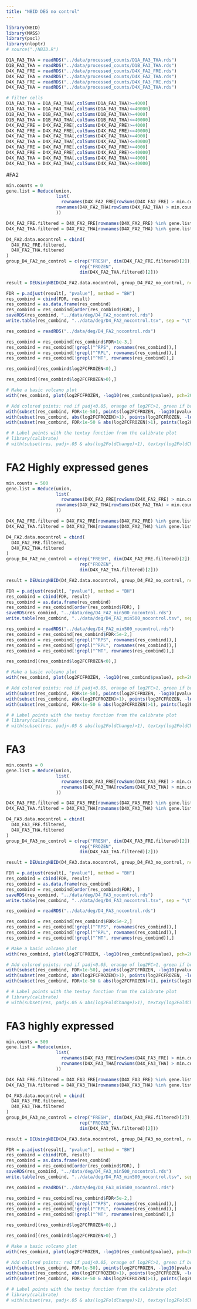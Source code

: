 ```yaml
---
title: "NBID DEG no control"
---
```


```r
library(NBID)
library(MASS)
library(pscl)
library(nloptr)
# source("./NBID.R")
```

```r
D1A_FA3_THA = readRDS("../data/processed_counts/D1A_FA3_THA.rds")
D1B_FA3_THA = readRDS("../data/processed_counts/D1B_FA3_THA.rds")
D4X_FA2_FRE = readRDS("../data/processed_counts/D4X_FA2_FRE.rds")
D4X_FA2_THA = readRDS("../data/processed_counts/D4X_FA2_THA.rds")
D4X_FA3_FRE = readRDS("../data/processed_counts/D4X_FA3_FRE.rds")
D4X_FA3_THA = readRDS("../data/processed_counts/D4X_FA3_THA.rds")
```

```r
# filter cells
D1A_FA3_THA = D1A_FA3_THA[,colSums(D1A_FA3_THA)>=4000]
D1A_FA3_THA = D1A_FA3_THA[,colSums(D1A_FA3_THA)<=40000]
D1B_FA3_THA = D1B_FA3_THA[,colSums(D1B_FA3_THA)>=4000]
D1B_FA3_THA = D1B_FA3_THA[,colSums(D1B_FA3_THA)<=40000]
D4X_FA2_FRE = D4X_FA2_FRE[,colSums(D4X_FA2_FRE)>=4000]
D4X_FA2_FRE = D4X_FA2_FRE[,colSums(D4X_FA2_FRE)<=40000]
D4X_FA2_THA = D4X_FA2_THA[,colSums(D4X_FA2_THA)>=4000]
D4X_FA2_THA = D4X_FA2_THA[,colSums(D4X_FA2_THA)<=40000]
D4X_FA3_FRE = D4X_FA3_FRE[,colSums(D4X_FA3_FRE)>=4000]
D4X_FA3_FRE = D4X_FA3_FRE[,colSums(D4X_FA3_FRE)<=40000]
D4X_FA3_THA = D4X_FA3_THA[,colSums(D4X_FA3_THA)>=4000]
D4X_FA3_THA = D4X_FA3_THA[,colSums(D4X_FA3_THA)<=40000]
```

#FA2
```r
min.counts = 0
gene.list = Reduce(union,
                   list(
                     rownames(D4X_FA2_FRE[rowSums(D4X_FA2_FRE) > min.counts, ]),
                   rownames(D4X_FA2_THA[rowSums(D4X_FA2_THA) > min.counts, ])
                   ))
```

```r
D4X_FA2_FRE.filtered = D4X_FA2_FRE[rownames(D4X_FA2_FRE) %in% gene.list, ]
D4X_FA2_THA.filtered = D4X_FA2_THA[rownames(D4X_FA2_THA) %in% gene.list, ]
```

```r
D4_FA2.data.nocontrol = cbind(
  D4X_FA2_FRE.filtered,
  D4X_FA2_THA.filtered
)
group_D4_FA2_no_control = c(rep("FRESH", dim(D4X_FA2_FRE.filtered)[2]),
                            rep("FROZEN",
                            dim(D4X_FA2_THA.filtered)[2]))
```

```r
result = DEUsingNBID(D4_FA2.data.nocontrol, group_D4_FA2_no_control, ncore = 22)
```

```r
FDR = p.adjust(result[, "pvalue"], method = "BH")
res_combind = cbind(FDR, result)
res_combind = as.data.frame(res_combind)
res_combind = res_combind[order(res_combind$FDR), ]
saveRDS(res_combind, "../data/deg/D4_FA2_nocontrol.rds")
write.table(res_combind, "../data/deg/D4_FA2_nocontrol.tsv", sep = "\t")

```

```r
res_combind = readRDS("../data/deg/D4_FA2_nocontrol.rds")

res_combind = res_combind[res_combind$FDR<1e-3,]
res_combind = res_combind[!grepl("^RPS", rownames(res_combind)),]
res_combind = res_combind[!grepl("^RPL", rownames(res_combind)),]
res_combind = res_combind[!grepl("^MT", rownames(res_combind)),]
```

```r
res_combind[(res_combind$log2FCFROZEN<0),]
```


```r
res_combind[(res_combind$log2FCFROZEN>0),]
```

```r
# Make a basic volcano plot
with(res_combind, plot(log2FCFROZEN, -log10(res_combind$pvalue), pch=20, main="Volcano plot", cex=0.7))

# Add colored points: red if padj<0.05, orange of log2FC>1, green if both)
with(subset(res_combind, FDR<1e-50), points(log2FCFROZEN, -log10(pvalue), pch=20, col="red", cex=0.7))
with(subset(res_combind, abs(log2FCFROZEN)>1), points(log2FCFROZEN, -log10(pvalue), pch=20, col="orange", cex=0.7))
with(subset(res_combind, FDR<1e-50 & abs(log2FCFROZEN)>1), points(log2FCFROZEN, -log10(pvalue), pch=20, col="green", cex=0.7))

# # Label points with the textxy function from the calibrate plot
# library(calibrate)
# with(subset(res, padj<.05 & abs(log2FoldChange)>1), textxy(log2FoldChange, -log10(pvalue), labs=Gene, cex=.8))

```


# FA2 Highly expressed genes
```r
min.counts = 500
gene.list = Reduce(union,
                   list(
                     rownames(D4X_FA2_FRE[rowSums(D4X_FA2_FRE) > min.counts, ]),
                   rownames(D4X_FA2_THA[rowSums(D4X_FA2_THA) > min.counts, ])
                   ))
```

```r
D4X_FA2_FRE.filtered = D4X_FA2_FRE[rownames(D4X_FA2_FRE) %in% gene.list, ]
D4X_FA2_THA.filtered = D4X_FA2_THA[rownames(D4X_FA2_THA) %in% gene.list, ]
```

```r
D4_FA2.data.nocontrol = cbind(
  D4X_FA2_FRE.filtered,
  D4X_FA2_THA.filtered
)
group_D4_FA2_no_control = c(rep("FRESH", dim(D4X_FA2_FRE.filtered)[2]),
                            rep("FROZEN",
                            dim(D4X_FA2_THA.filtered)[2]))
```

```r
result = DEUsingNBID(D4_FA2.data.nocontrol, group_D4_FA2_no_control, ncore = 22)
```

```r
FDR = p.adjust(result[, "pvalue"], method = "BH")
res_combind = cbind(FDR, result)
res_combind = as.data.frame(res_combind)
res_combind = res_combind[order(res_combind$FDR), ]
saveRDS(res_combind, "../data/deg/D4_FA2_min500_nocontrol.rds")
write.table(res_combind, "../data/deg/D4_FA2_min500_nocontrol.tsv", sep = "\t")

```

```r
res_combind = readRDS("../data/deg/D4_FA2_min500_nocontrol.rds")
res_combind = res_combind[res_combind$FDR<5e-2,]
res_combind = res_combind[!grepl("^RPS", rownames(res_combind)),]
res_combind = res_combind[!grepl("^RPL", rownames(res_combind)),]
res_combind = res_combind[!grepl("^MT", rownames(res_combind)),]
```

```r
res_combind[(res_combind$log2FCFROZEN<0),]
```

```r
# Make a basic volcano plot
with(res_combind, plot(log2FCFROZEN, -log10(res_combind$pvalue), pch=20, main="Volcano plot", cex=0.7))

# Add colored points: red if padj<0.05, orange of log2FC>1, green if both)
with(subset(res_combind, FDR<1e-50), points(log2FCFROZEN, -log10(pvalue), pch=20, col="red", cex=0.7))
with(subset(res_combind, abs(log2FCFROZEN)>1), points(log2FCFROZEN, -log10(pvalue), pch=20, col="orange", cex=0.7))
with(subset(res_combind, FDR<1e-50 & abs(log2FCFROZEN)>1), points(log2FCFROZEN, -log10(pvalue), pch=20, col="green", cex=0.7))

# # Label points with the textxy function from the calibrate plot
# library(calibrate)
# with(subset(res, padj<.05 & abs(log2FoldChange)>1), textxy(log2FoldChange, -log10(pvalue), labs=Gene, cex=.8))

```


# FA3

```r
min.counts = 0
gene.list = Reduce(union,
                   list(
                     rownames(D4X_FA3_FRE[rowSums(D4X_FA3_FRE) > min.counts, ]),
                     rownames(D4X_FA3_THA[rowSums(D4X_FA3_THA) > min.counts, ])
                   ))
```

```r
D4X_FA3_FRE.filtered = D4X_FA3_FRE[rownames(D4X_FA3_FRE) %in% gene.list, ]
D4X_FA3_THA.filtered = D4X_FA3_THA[rownames(D4X_FA3_THA) %in% gene.list, ]
```

```r
D4_FA3.data.nocontrol = cbind(
  D4X_FA3_FRE.filtered,
  D4X_FA3_THA.filtered
)
group_D4_FA3_no_control = c(rep("FRESH", dim(D4X_FA3_FRE.filtered)[2]),
                            rep("FROZEN",
                            dim(D4X_FA3_THA.filtered)[2]))
```

```r
result = DEUsingNBID(D4_FA3.data.nocontrol, group_D4_FA3_no_control, ncore = 22)
```

```r
FDR = p.adjust(result[, "pvalue"], method = "BH")
res_combind = cbind(FDR, result)
res_combind = as.data.frame(res_combind)
res_combind = res_combind[order(res_combind$FDR), ]
saveRDS(res_combind, "../data/deg/D4_FA3_nocontrol.rds")
write.table(res_combind, "../data/deg/D4_FA3_nocontrol.tsv", sep = "\t")
```

```r
res_combind = readRDS("../data/deg/D4_FA3_nocontrol.rds")

res_combind = res_combind[res_combind$FDR<5e-2,]
res_combind = res_combind[!grepl("^RPS", rownames(res_combind)),]
res_combind = res_combind[!grepl("^RPL", rownames(res_combind)),]
res_combind = res_combind[!grepl("^MT", rownames(res_combind)),]
```


```r
# Make a basic volcano plot
with(res_combind, plot(log2FCFROZEN, -log10(res_combind$pvalue), pch=20, main="Volcano plot", cex=0.7))

# Add colored points: red if padj<0.05, orange of log2FC>1, green if both)
with(subset(res_combind, FDR<1e-50), points(log2FCFROZEN, -log10(pvalue), pch=20, col="red", cex=0.7))
with(subset(res_combind, abs(log2FCFROZEN)>1), points(log2FCFROZEN, -log10(pvalue), pch=20, col="orange", cex=0.7))
with(subset(res_combind, FDR<1e-50 & abs(log2FCFROZEN)>1), points(log2FCFROZEN, -log10(pvalue), pch=20, col="green", cex=0.7))

# # Label points with the textxy function from the calibrate plot
# library(calibrate)
# with(subset(res, padj<.05 & abs(log2FoldChange)>1), textxy(log2FoldChange, -log10(pvalue), labs=Gene, cex=.8))

```

# FA3 highly expressed

```r
min.counts = 500
gene.list = Reduce(union,
                   list(
                     rownames(D4X_FA3_FRE[rowSums(D4X_FA3_FRE) > min.counts, ]),
                     rownames(D4X_FA3_THA[rowSums(D4X_FA3_THA) > min.counts, ])
                   ))
```

```r
D4X_FA3_FRE.filtered = D4X_FA3_FRE[rownames(D4X_FA3_FRE) %in% gene.list, ]
D4X_FA3_THA.filtered = D4X_FA3_THA[rownames(D4X_FA3_THA) %in% gene.list, ]
```

```r
D4_FA3.data.nocontrol = cbind(
  D4X_FA3_FRE.filtered,
  D4X_FA3_THA.filtered
)
group_D4_FA3_no_control = c(rep("FRESH", dim(D4X_FA3_FRE.filtered)[2]),
                            rep("FROZEN",
                            dim(D4X_FA3_THA.filtered)[2]))
```

```r
result = DEUsingNBID(D4_FA3.data.nocontrol, group_D4_FA3_no_control, ncore = 22)
```

```r
FDR = p.adjust(result[, "pvalue"], method = "BH")
res_combind = cbind(FDR, result)
res_combind = as.data.frame(res_combind)
res_combind = res_combind[order(res_combind$FDR), ]
saveRDS(res_combind, "../data/deg/D4_FA3_min500_nocontrol.rds")
write.table(res_combind, "../data/deg/D4_FA3_min500_nocontrol.tsv", sep = "\t")
```

```r
res_combind = readRDS("../data/deg/D4_FA3_min500_nocontrol.rds")

res_combind = res_combind[res_combind$FDR<5e-2,]
res_combind = res_combind[!grepl("^RPS", rownames(res_combind)),]
res_combind = res_combind[!grepl("^RPL", rownames(res_combind)),]
res_combind = res_combind[!grepl("^MT", rownames(res_combind)),]
```

```r
res_combind[(res_combind$log2FCFROZEN<0),]
```


```r
res_combind[(res_combind$log2FCFROZEN>0),]
```

```r
# Make a basic volcano plot
with(res_combind, plot(log2FCFROZEN, -log10(res_combind$pvalue), pch=20, main="Volcano plot", cex=0.7))

# Add colored points: red if padj<0.05, orange of log2FC>1, green if both)
with(subset(res_combind, FDR<1e-50), points(log2FCFROZEN, -log10(pvalue), pch=20, col="red", cex=0.7))
with(subset(res_combind, abs(log2FCFROZEN)>1), points(log2FCFROZEN, -log10(pvalue), pch=20, col="orange", cex=0.7))
with(subset(res_combind, FDR<1e-50 & abs(log2FCFROZEN)>1), points(log2FCFROZEN, -log10(pvalue), pch=20, col="green", cex=0.7))

# # Label points with the textxy function from the calibrate plot
# library(calibrate)
# with(subset(res, padj<.05 & abs(log2FoldChange)>1), textxy(log2FoldChange, -log10(pvalue), labs=Gene, cex=.8))

```
